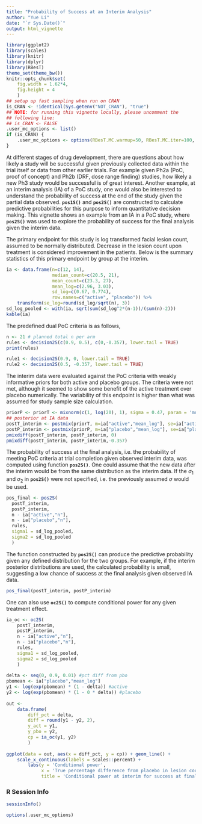 ```yaml
---
title: "Probability of Success at an Interim Analysis"
author: "Yue Li"
date: "`r Sys.Date()`"
output: html_vignette
---
```

<!--
%\VignetteEngine{knitr::rmarkdown}
%\VignetteIndexEntry{Probability of Success at an Interim Analysis}
-->

  
```r
library(ggplot2)
library(scales)
library(knitr)
library(dplyr)
library(RBesT)
theme_set(theme_bw())
knitr::opts_chunk$set(
    fig.width = 1.62*4,
    fig.height = 4
    )
## setup up fast sampling when run on CRAN
is_CRAN <- !identical(Sys.getenv("NOT_CRAN"), "true")
## NOTE: for running this vignette locally, please uncomment the
## following line:
## is_CRAN <- FALSE
.user_mc_options <- list()
if (is_CRAN) {
    .user_mc_options <- options(RBesT.MC.warmup=50, RBesT.MC.iter=100, RBesT.MC.chains=2, RBesT.MC.thin=1)
}
```

At different stages of drug development, there are questions about how
likely a study will be successful given previously collected data
within the trial itself or data from other earlier trials. For example
given Ph2a (PoC, proof of concept) and Ph2b (DRF, dose range finding)
studies, how likely a new Ph3 study would be successful is of great
interest. Another example, at an interim analysis (IA) of a PoC study,
one would also be interested to understand the probability of success
at the end of the study given the partial data observed. **`pos1S()`**
and **`pos2S()`** are constructed to calculate predictive
probabilities for this purpose to inform quantitative decision
making. This vignette shows an example from an IA in a PoC study,
where **`pos2S()`** was used to explore the probability of success for
the final analysis given the interim data.

The primary endpoint for this study is log transformed facial lesion
count, assumed to be normally distributed. Decrease in the lesion count
upon treatment is considered improvement in the patients. Below is the
summary statistics of this primary endpoint by group at the interim.

```r
ia <- data.frame(n=c(12, 14),
                 median_count=c(20.5, 21),
                 mean_count=c(23.3, 27),
                 mean_log=c(2.96, 3.03),
                 sd_log=c(0.67, 0.774),
                 row.names=c("active", "placebo")) %>%
    transform(se_log=round(sd_log/sqrt(n), 3))
sd_log_pooled <- with(ia, sqrt(sum(sd_log^2*(n-1))/(sum(n)-2)))
kable(ia)
```

The predefined dual PoC criteria is as follows,
```r
n <- 21 # planned total n per arm
rules <- decision2S(c(0.9, 0.5), c(0,-0.357), lower.tail = TRUE)
print(rules)
```

```r
rule1 <- decision2S(0.9, 0, lower.tail = TRUE)
rule2 <- decision2S(0.5, -0.357, lower.tail = TRUE)
```

The interim data were evaluated against the PoC criteria with weakly
informative priors for both active and placebo groups. The criteria
were not met, although it seemed to show some benefit of the active
treatment over placebo numerically. The variability of this endpoint
is higher than what was assumed for study sample size calculation.

```r
priorP <- priorT <- mixnorm(c(1, log(20), 1), sigma = 0.47, param = 'mn')
## posterior at IA data
postT_interim <- postmix(priorT, m=ia["active","mean_log"], se=ia["active","se_log"])
postP_interim <- postmix(priorP, m=ia["placebo","mean_log"], se=ia["placebo","se_log"])
pmixdiff(postT_interim, postP_interim, 0)
pmixdiff(postT_interim, postP_interim,-0.357)
```

The probability of success at the final analysis, i.e. the probability
of meeting PoC criteria at trial completion given observed interim
data, was computed using function **`pos2S()`**. One could assume that
the new data after the interim would be from the same distribution as
the interim data. If the $\sigma_{1}$ and $\sigma_{2}$ in
**`pos2S()`** were not specified, i.e. the previously assumed $\sigma$
would be used.
```r
pos_final <- pos2S(
  postT_interim,
  postP_interim,
  n - ia["active","n"],
  n - ia["placebo","n"],
  rules,
  sigma1 = sd_log_pooled,
  sigma2 = sd_log_pooled
  )
```

The function constructed by **`pos2S()`** can produce the predictive
probability given any defined distribution for the two groups. For
example, if the interim posterior distributions are used, the
calculated probability is small, suggesting a low chance of success at
the final analysis given observed IA data.
```r
pos_final(postT_interim, postP_interim)
```

One can also use **`oc2S()`** to compute conditional power for any
given treatment effect.
```r
ia_oc <- oc2S(
    postT_interim,
    postP_interim,
    n - ia["active","n"],
    n - ia["placebo","n"],
    rules,
    sigma1 = sd_log_pooled,
    sigma2 = sd_log_pooled
    )
  
delta <- seq(0, 0.9, 0.01) #pct diff from pbo
pbomean <- ia["placebo","mean_log"]
y1 <- log(exp(pbomean) * (1 - delta)) #active
y2 <- log(exp(pbomean) * (1 - 0 * delta)) #placebo
  
out <-
    data.frame(
        diff_pct = delta,
        diff = round(y1 - y2, 2),
        y_act = y1,
        y_pbo = y2,
        cp = ia_oc(y1, y2)
        )
  
ggplot(data = out, aes(x = diff_pct, y = cp)) + geom_line() +
    scale_x_continuous(labels = scales::percent) +
        labs(y = 'Conditional power',
             x = 'True percentage difference from placebo in lesion count',
             title = 'Conditional power at interim for success at final analysis')
```


### R Session Info

```r
sessionInfo()
```


```r
options(.user_mc_options)
```
